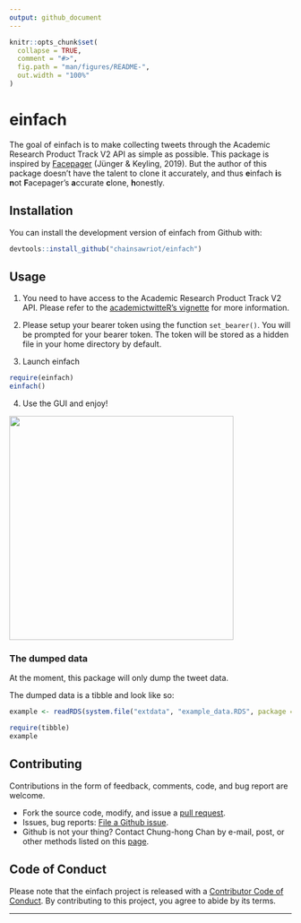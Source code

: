 ```yaml
---
output: github_document
---
```


<!-- README.md is generated from README.Rmd. Please edit that file -->

```r
knitr::opts_chunk$set(
  collapse = TRUE,
  comment = "#>",
  fig.path = "man/figures/README-",
  out.width = "100%"
)
```

# einfach

<!-- badges: start -->
<!-- badges: end -->

The goal of einfach is to make collecting tweets through the Academic Research Product Track V2 API as simple as possible. This package is inspired by [Facepager](https://github.com/strohne/Facepager) (Jünger & Keyling, 2019). But the author of this package doesn't have the talent to clone it accurately, and thus **e**infach **i**s **n**ot **F**acepager's **a**ccurate **c**lone, **h**onestly.

## Installation

You can install the development version of einfach from Github with:

``` r
devtools::install_github("chainsawriot/einfach")
```

## Usage

1. You need to have access to the Academic Research Product Track V2 API. Please refer to the [academictwitteR's vignette](https://cran.r-project.org/web/packages/academictwitteR/vignettes/academictwitteR-auth.html) for more information.

2. Please setup your bearer token using the function `set_bearer()`. You will be prompted for your bearer token. The token will be stored as a hidden file in your home directory by default.

3. Launch einfach

```r
require(einfach)
einfach()
```

4. Use the GUI and enjoy!

<img src="man/figures/einfach.gif" align="center" height="400" />

### The dumped data

At the moment, this package will only dump the tweet data.

The dumped data is a tibble and look like so:

```r
example <- readRDS(system.file("extdata", "example_data.RDS", package = "einfach"))
```

```r
require(tibble)
example
```

## Contributing

Contributions in the form of feedback, comments, code, and bug report are welcome.

* Fork the source code, modify, and issue a [pull request](https://docs.github.com/en/github/collaborating-with-issues-and-pull-requests/creating-a-pull-request-from-a-fork).
* Issues, bug reports: [File a Github issue](https://github.com/chainsawriot/einfach).
* Github is not your thing? Contact Chung-hong Chan by e-mail, post, or other methods listed on this [page](https://www.mzes.uni-mannheim.de/d7/en/profiles/chung-hong-chan).

## Code of Conduct

Please note that the einfach project is released with a [Contributor Code of Conduct](https://contributor-covenant.org/version/2/0/CODE_OF_CONDUCT.html). By contributing to this project, you agree to abide by its terms.

---
